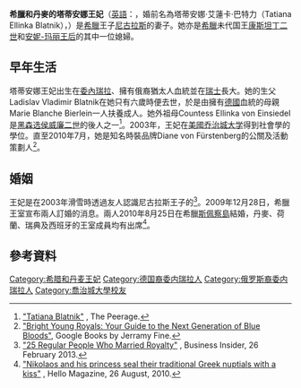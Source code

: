 {{Infobox royalty
| name = 塔蒂安娜王妃<br>Princess Tatiana
| title = 希臘和丹麥王妃''殿下''<br />''HRH'' Princess Tatiana of Greece and Denmark
| house = [[格呂克斯堡王朝|格呂克斯堡王朝]]
| image = Royal_4582_(4711516205).jpg
| caption = 
| birth_date = {{Birth date and age|1980|8|28|df=y}}
| birth_place = {{VEN}}[[卡拉卡斯|卡拉卡斯]]
| father = 
| mother =
| spouse = {{marriage|[[尼古拉斯_(希腊王子)|尼古拉斯王子]]|2010}}
| religion = [[希臘正教會|希臘正教會]]
}}

'''希臘和丹麥的塔蒂安娜王妃'''（[[英語|英語]]：{{lang|en|Princess Tatiana of Greece and Denmark}}，婚前名為塔蒂安娜·艾蓮卡·巴特力（Tatiana Ellinka Blatnik），{{bd|1980年|8月28日|catIdx=Ta}}）是[[希臘|希臘]]王子[[尼古拉斯_(希腊王子)|尼古拉斯]]的妻子。她亦是[[希臘|希臘]]未代国王[[康斯坦丁二世_(希腊)|康斯坦丁二世]]和[[安妮-玛丽_(希腊王后)|安妮-玛丽王后]]的其中一位媳婦。

== 早年生活 ==
塔蒂安娜王妃出生在[[委內瑞拉|委內瑞拉]]、擁有俄裔猶太人血統並在[[瑞士|瑞士]]長大。她的生父Ladislav Vladimir Blatnik在她只有六歲時便去世，於是由擁有[[德國|德國]]血統的母親Marie Blanche Bierlein一人扶養成人。她外祖母Countess Ellinka von Einsiedel是[[威廉二世_(黑森选侯)|黑森选侯威廉二世]]的後人之一<ref>[http://thepeerage.com/p14103.htm#i141028 "Tatiana Blatnik"] {{Wayback|url=http://thepeerage.com/p14103.htm#i141028 |date=20201123195343 }}, The Peerage.</ref>。2003年，王妃在[[美國|美國]][[乔治城大学|乔治城大学]]得到社會學的學位。直至2010年7月，她是知名時裝品牌Diane von Fürstenberg的公關及活動策劃人<ref>[http://books.google.com.hk/books?id=Y1EBnhm2VYoC&pg=PT146&lpg=PT146&dq=princess+tatiana+of+greece&source=bl&ots=w4D0FlnMrN&sig=KfnxY2jwj-8Qj2OQv930NVfPFKY&hl=zh-TW&sa=X&ei=X4zXU8iHFIrl8AWW-ICIAQ&ved=0CBwQ6AEwATgo#v=onepage&q=princess%20tatiana%20of%20greece&f=false "Bright Young Royals: Your Guide to the Next Generation of Blue Bloods"], Google Books by Jerramy Fine.</ref>。

== 婚姻 ==
王妃是在2003年滑雪時透過友人認識尼古拉斯王子的<ref>[http://www.businessinsider.com/25-commoners-who-married-royalty-2013-2?op=1 "25 Regular People Who Married Royalty"] {{Wayback|url=http://www.businessinsider.com/25-commoners-who-married-royalty-2013-2?op=1 |date=20170111211930 }}, Business Insider, 26 February 2013.</ref>。2009年12月28日，希臘王室宣布兩人訂婚的消息。兩人2010年8月25日在希臘[[斯佩察島|斯佩察島]]結婚，丹麥、荷蘭、瑞典及西班牙的王室成員均有出席<ref>[http://www.hellomagazine.com/royalty/201008264051/greek-royal-wedding/prince-nikolaos/tatiana-blatnik/ "Nikolaos and his princess seal their traditional Greek nuptials with a kiss"] {{Wayback|url=http://www.hellomagazine.com/royalty/201008264051/greek-royal-wedding/prince-nikolaos/tatiana-blatnik/ |date=20140716075402 }}, Hello Magazine, 26 August, 2010.</ref>。

== 參考資料 ==
<references/>

{{DEFAULTSORT:Tatiana}}
[[Category:希腊和丹麦王妃|Category:希腊和丹麦王妃]]
[[Category:德国裔委内瑞拉人|Category:德国裔委内瑞拉人]]
[[Category:俄罗斯裔委内瑞拉人|Category:俄罗斯裔委内瑞拉人]]
[[Category:喬治城大學校友|Category:喬治城大學校友]]